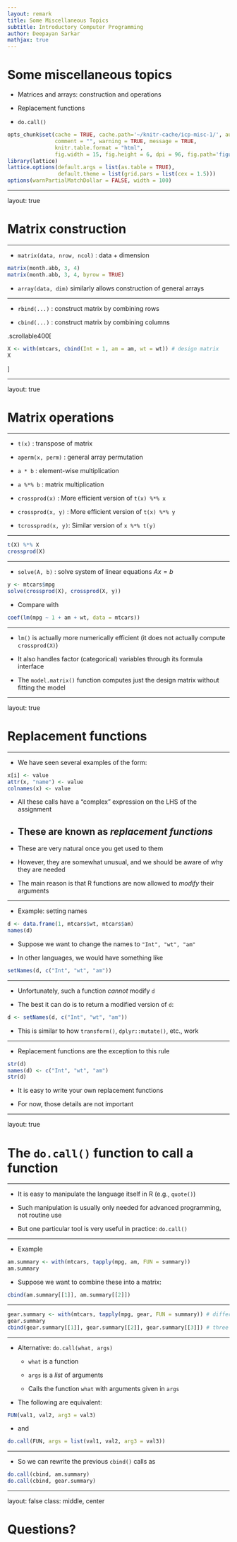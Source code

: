 ```yaml
---
layout: remark
title: Some Miscellaneous Topics
subtitle: Introductory Computer Programming
author: Deepayan Sarkar
mathjax: true
---
```



# Some miscellaneous topics

* Matrices and arrays: construction and operations

* Replacement functions

* `do.call()`


```r
opts_chunk$set(cache = TRUE, cache.path='~/knitr-cache/icp-misc-1/', autodep = TRUE,
               comment = "", warning = TRUE, message = TRUE,
               knitr.table.format = "html",
               fig.width = 15, fig.height = 6, dpi = 96, fig.path='figures/misc-1-')
library(lattice)
lattice.options(default.args = list(as.table = TRUE), 
                default.theme = list(grid.pars = list(cex = 1.5)))
options(warnPartialMatchDollar = FALSE, width = 100)
```

---

layout: true

# Matrix construction

---

* `matrix(data, nrow, ncol)` : data + dimension

```r
matrix(month.abb, 3, 4)
matrix(month.abb, 3, 4, byrow = TRUE)
```

* `array(data, dim)` similarly allows construction of general arrays

---

* `rbind(...)` : construct matrix by combining rows

* `cbind(...)` : construct matrix by combining columns

.scrollable400[

```r
X <- with(mtcars, cbind(Int = 1, am = am, wt = wt)) # design matrix
X
```

]

---

layout: true

# Matrix operations

---

* `t(x)` : transpose of matrix

* `aperm(x, perm)` : general array permutation

* `a * b` : element-wise multiplication

* `a %*% b` : matrix multiplication

* `crossprod(x)` : More efficient version of `t(x) %*% x`

* `crossprod(x, y)` : More efficient version of `t(x) %*% y`

* `tcrossprod(x, y)`: Similar version of `x %*% t(y)`

---

```r
t(X) %*% X
crossprod(X)
```

---

* `solve(A, b)` : solve system of linear equations $Ax = b$

```r
y <- mtcars$mpg
solve(crossprod(X), crossprod(X, y))
```

* Compare with

```r
coef(lm(mpg ~ 1 + am + wt, data = mtcars))
```

---

* `lm()` is actually more numerically efficient (it does not actually compute `crossprod(X)`)

* It also handles factor (categorical) variables through its formula interface

* The `model.matrix()` function computes just the design matrix without fitting the model

---

layout: true

# Replacement functions

---

* We have seen several examples of the form:

```r
x[i] <- value
attr(x, "name") <- value
colnames(x) <- value
```

* All these calls have a "complex" expression on the LHS of the assignment

* These are known as _replacement functions_
--

* These are very natural once you get used to them

* However, they are somewhat unusual, and we should be aware of why they are needed

* The main reason is that R functions are now allowed to _modify_ their arguments

---

* Example: setting names

```r
d <- data.frame(1, mtcars$wt, mtcars$am)
names(d)
```

* Suppose we want to change the names to `"Int", "wt", "am"`

* In other languages, we would have something like

```r
setNames(d, c("Int", "wt", "am"))
```

---

* Unfortunately, such a function _cannot_ modify `d`

* The best it can do is to return a modified version of `d`:

```r
d <- setNames(d, c("Int", "wt", "am"))
```

* This is similar to how `transform()`, `dplyr::mutate()`, etc., work

---

* Replacement functions are the exception to this rule

```r
str(d)
names(d) <- c("Int", "wt", "am")
str(d)
```

* It is easy to write your own replacement functions

* For now, those details are not important


---

layout: true

# The `do.call()` function to call a function

---

* It is easy to manipulate the language itself in R (e.g., `quote()`)

* Such manipulation is usually only needed for advanced programming, not routine use

* But one particular tool is very useful in practice: `do.call()`


---

* Example

```r
am.summary <- with(mtcars, tapply(mpg, am, FUN = summary))
am.summary
```

* Suppose we want to combine these into a matrix:

```r
cbind(am.summary[[1]], am.summary[[2]])
```

---

```r
gear.summary <- with(mtcars, tapply(mpg, gear, FUN = summary)) # different variable
gear.summary
cbind(gear.summary[[1]], gear.summary[[2]], gear.summary[[3]]) # three arguments instead of two 
```

---

* Alternative: `do.call(what, args)`

	- `what` is a function
	
	- `args` is a _list_ of arguments
	
	- Calls the function `what` with arguments given in `args`

* The following are equivalent:

```r
FUN(val1, val2, arg3 = val3)
```

* and

```r
do.call(FUN, args = list(val1, val2, arg3 = val3))
```

---

* So we can rewrite the previous `cbind()` calls as

```r
do.call(cbind, am.summary)
do.call(cbind, gear.summary)
```


---

layout: false
class: middle, center

# Questions?

